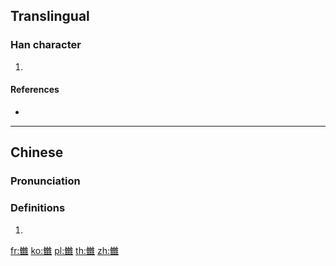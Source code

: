 {{character info/new}}
{{also|雥}}
==Translingual==

===Han character===
{{Han char|rn=172|rad=隹|as=16|sn=24|four=|canj=OGOGG,XOGOG|ids=⿲隹隹隹}}

# {{defn|Han|sort=隹16}}

====References====
* {{Han ref|kx=1371.110|dkj=42198|hdz=64113.050|uh=96E6|ud=38630}}

----

==Chinese==
{{zh-forms}}

===Pronunciation===
{{zh-pron
|m=jí
|c=ci2
|c-t=
|g=
|h=pfs=
|j=
|md=
|mn=
|mn-t=
|w=
|x=
|mc=y
|oc=y
|cat=n
}}

===Definitions===
{{zh-hanzi}}

# {{rfdef|lang=zh}}

[[fr:雦]]
[[ko:雦]]
[[pl:雦]]
[[th:雦]]
[[zh:雦]]